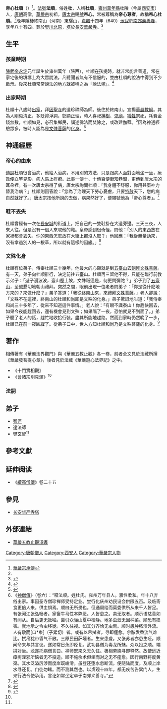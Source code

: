{{Infobox Buddhist
| name =帝心杜順
| image =
| imagesize =
| caption = 
| birth_date =557年
| birth_place =[[唐朝|唐朝]][[雍州_(胡夏)|雍州]]萬年縣(今[[西安市|西安市]][[长安区_(西安市)|長安區]])
| death_date = 640年
| death_place =[[唐朝|唐朝]][[雍州_(胡夏)|雍州]][[義善寺|義善寺]](今[[西安市|西安市]])
| residence =
| prizes =
| citizenship =
| nationality = 
| known_for = 開創中國[[華嚴宗|華嚴宗]]
| school = [[華嚴宗|華嚴宗]]
| callsign  = 
| title = 華嚴宗初祖
| deity =
| education = 
| work_institution = 
| advisor =受戒於道珍禪師 
| students =
| publication = 華嚴法界觀門、華嚴發菩提心章
| publication_translate = 
| incarnation_from =
| reincarnation_to = 
| successor =
| footnotes =
}}

{{佛教}}

'''帝心杜順'''（{{bd|557年||640年|}}）<ref name="華嚴宗">[http://ap6.pccu.edu.tw/Encyclopedia/data.asp?id=3546 華嚴宗承傳]</ref>。[[法號|法號]]'''法順'''，俗姓'''杜'''，人稱'''杜順'''，[[雍州_(胡夏)|雍州]][[万年县_(北周)|萬年縣]]杜陵（今屬[[西安市|西安市]]）人，[[唐朝|唐朝]]高僧，[[華嚴宗|華嚴宗]]初祖。[[唐太宗|唐太宗]]賜[[號|號]]'''帝心'''，常被尊稱為'''帝心尊者'''，故稱'''帝心杜順'''。<ref name="華嚴宗"/>晚年隱棲終南山（河南）東驪山，[[貞觀|貞觀]]十四年（640）[[示寂|示寂]]於[[南郊|南郊]][[義善寺|義善寺]]，享年八十有四。葬於[[樊川|樊川]][[北原|北原]]，[[塔|塔]]於[[長安|長安]][[華嚴寺|華嚴寺]]。<ref name="杜顺大师">{{Cite web |url=https://fo.ifeng.com/fojiaojinianri/detail_2013_12/17/32191610_0.shtml |title=农历十一月十五 杜顺大师圆寂纪念日 |access-date=2020-01-12 |archive-date=2020-01-12 |archive-url=https://web.archive.org/web/20200112141905/https://fo.ifeng.com/fojiaojinianri/detail_2013_12/17/32191610_0.shtml |dead-url=no }}</ref>

== 生平 ==
===孩童時期===
[[陳武帝|陳武帝]][[永定|永定]]元年誕生於雍州萬年（陝西），杜順在孩提時，就非常能言善道，常在家宅後的墳塚上為大眾說法，凡聽聞者無有不信服的，並由杜順的說法中得到不少啟示。後來杜順常常說法的地方就被稱之為「說法塚」。<ref>{{Cite web |title=华严初祖杜顺法师-中国佛学院官网 |url=http://www.zgfxy.cn/ztjj/zgfx/fy/zdessq2006n/2012/04/05/143603881.html |website=www.zgfxy.cn |access-date=2022-06-30}}</ref>

===出家時期===
杜順十八歲時[[出家|出家]]，拜[[因聖寺|因聖寺]]的道珍禪師為師。後住於終南山，宣揚[[華嚴教綱|華嚴教綱]]。其為人剛毅清正，多貶抑浮詞，彰顯正理，時人喜祀[[神樹|神樹]]、[[有應公廟|鬼廟]]，[[犧牲|犧牲]]祭祀，耗費金錢無數，杜順如見，必召集鄉民，講述佛法而焚除之，或改建[[伽藍|伽藍]]。<ref>{{Cite web |title=杜順 |url=http://buddhaspace.org/dict/fk/data/%25E6%259D%259C%25E9%25A0%2586.html |website=buddhaspace.org |access-date=2022-06-30}}</ref>因為[[神通|神通]]經驗眾多，被時人認為是[[文殊菩薩|文殊菩薩]]的[[化身|化身]]。<ref>《[[神僧傳|神僧傳]]》（卷六）：“释法顺。姓杜氏。雍州万年县人。禀性柔和。年十八弃俗出家。事因圣寺僧珍禅师受持定业。尝行化庆州劝民设会供限五百。及临斋食更倍人来。供主惧焉。顺曰无所畏也。但通周给而莫委供所从来千人皆足。有张河江张弘畅者。家畜牛马性本弊恶。人皆患之。卖无取者。顺示语慈善如有闻从。自后更无抵啮。尝引众骊山夏中栖静。地多虫蚁无因种菜。顺恐有损害。就地示之令虫移徙。不久往视。如其分齐恰无虫焉。顺时患肿脓溃外流。人有敬而[口*束]（子累切）者。或有以帛拭者。寻即瘥愈。余脓发香流气难比。拭帛犹带香气不散。三原民田萨埵者。生来患聋。又张苏者亦患生哑。顺闻命来与共言议。遂如常日永即痊复。武功县僧为毒龙所魅。众以投之顺。端拱对坐。龙遂托病僧言曰。禅师既来义无久住。极相劳娆寻即释然。故使远近瘴疠淫邪所恼者无不投造。顺不施余术但坐而对之无不痊愈。因行南野将度黄渠。其水泛溢厉涉而度岸既峻滑。虽登还堕水忽断流。便随陆而度。及顺上岸水寻还复。门徒勿睹。而不测其然也。以贞观十四年。都无疾苦告累门人。生来行法令使承用。言讫如常坐定卒于南郊义善寺。”</ref>

==神通經歷==
===帝心的由來===
[[傳說|傳說]]杜順很會治病，他給人治病，不用別的方法，只是跟病人面對面地坐一坐，療效便立竿見影，病人馬上痊癒。此事一傳十、十傳百便街知巷聞，更傳到[[唐太宗|唐太宗]]的耳朵裡。有一次唐太宗得了病，唐太宗詢問杜順：「我身體不舒服，你用甚麼神力替我治病？」杜順則回答說：「您為了治理天下勞心憂慮，只要[[特赦|特赦]]天下，您的病自然就好了。」唐太宗按他所說的去做，病果然好了，便賜號他為「帝心尊者」。<REF>
{{Cite web |url=http://big5.xuefo.net/nr/article10/101922.html |title=學佛網 杜順和尚的簡介 |access-date=2019-11-25 |archive-date=2019-03-29 |archive-url=https://web.archive.org/web/20190329124719/http://big5.xuefo.net/nr/article10/101922.html |dead-url=no }}
</REF>

===鞋不丟失===
杜順曾經有一次在[[长安|長安城]]的街道上，把自己的一雙鞋掛在大道旁邊。三天三夜，人來人往，但是沒有一個人來取他的鞋。皇帝感到很奇怪，問他：「別人的東西放在家裡都會丟失，你的東西怎麼放在大街上都沒人取？」他回應：「我從無量劫來，沒有拿過別人的一根草，所以就有這樣的[[因緣|因緣]]。」<ref>{{Cite web |title=華嚴祖師杜順和尚的故事 - 佛弟子文庫 |url=http://www.fodizi.tw/fojiaogushi/22580.html |website=www.fodizi.tw |access-date=2022-06-30}}</ref>

===文殊化身===
杜順有位弟子，侍奉杜順三十幾年，他最大的心願就是到[[五臺山|五臺山]]去[[朝聖|朝拜]][[文殊菩薩|文殊菩薩]]。有一天，弟子向杜順辭行，決定前往五臺山。杜順再三留他不得，只能在臨行前教示弟子：「遊子漫波波，臺山歷土坡，文殊祇這是，何更問彌陀？」弟子到了[[五臺山|五臺山]]，至誠懇切地朝山禮拜。突然之間，眼前出現一位老者問弟子：「你是從什麼地方來的？來做什麼？」弟子答道：「我從[[終南山|終南山]]來，來[[禮拜|禮拜]][[文殊菩薩|文殊菩薩]]。」老人卻說：「文殊不在這裡，終南山的杜順和尚即是文殊的化身。」弟子驚訝地叫道：「我侍奉和尚三十多年了，從來不知道這件事情。」老人說：「有眼不識泰山！你趕快回去，如果今夜能趕回去，還有機會見到文殊；如果隔了一夜，恐怕就見不到面了。」弟子聽了老人的話，趕忙地收拾行裝，盡其所能地趕路。然而到家時仍然晚了一步，杜順已在前一夜[[圓寂|圓寂]]了。從弟子口中，世人方知杜順和尚乃是文殊菩薩的化身。<ref>{{Cite web |title=認識文殊菩薩　海濤法師編著 |url=http://book853.com/wap.aspx?nid=1759&p=4&cp=3&cid=35 |website=book853.com |access-date=2022-06-30}}</ref>

==著作==
相傳著有《華嚴法界觀門》與《華嚴五教止觀》各一卷，前者全文見於法藏所撰《華嚴發菩提心章》，後者見於法藏《華嚴遊心法界記》之中。
*《十門實相觀》
*《會諸宗別見頌》<ref name="杜顺大师"/>

===法嗣===
==弟子==
*[[智俨|智俨]]
*達法師
*樊玄智<ref name="華嚴宗"/>

==參考文獻==
{{Reflist}}

==延伸阅读==
{{wikisourcehas|佛學大辭典/杜順|神僧傳|續高僧傳}}
*《[[續高僧傳|續高僧傳]]》卷二十五

== 參見 ==
*[[长安华严寺塔|长安华严寺塔]]
{{Authority control}}
{{DEFAULTSORT:D杜}}

==外部連結==
*[http://61.158.180.215:82/Data2/%B5%E7%D7%D3%CA%E9%BC%AE/%B7%F0%BD%CC%B2%D8%B5%E4%BC%AF/%B8%F6%C8%CB%BD%B2%D2%E5/%D6%C7%DA%CD%B7%A8%CA%A6%B7%F0%D1%A7%C8%AB%BC%AF/SeeLand/huaen/020-s.htm 華嚴五教止觀淺導]

[[Category:唐朝僧人|Category:唐朝僧人]]
[[Category:西安人|Category:西安人]]
[[Category:華嚴宗人物|Category:華嚴宗人物]]